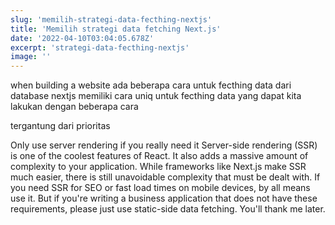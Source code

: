 ```yaml
---
slug: 'memilih-strategi-data-fecthing-nextjs'
title: 'Memilih strategi data fetching Next.js'
date: '2022-04-10T03:04:05.678Z'
excerpt: 'strategi-data-fecthing-nextjs'
image: ''
---
```


when building a website ada beberapa cara untuk fecthing data dari database
nextjs memiliki cara uniq untuk fecthing data
yang dapat kita lakukan dengan beberapa cara

tergantung dari prioritas

Only use server rendering if you really need it
Server-side rendering (SSR) is one of the coolest features of React. It also adds a massive amount of complexity to your application. While frameworks like Next.js make SSR much easier, there is still unavoidable complexity that must be dealt with. If you need SSR for SEO or fast load times on mobile devices, by all means use it. But if you're writing a business application that does not have these requirements, please just use static-side data fetching. You'll thank me later.
